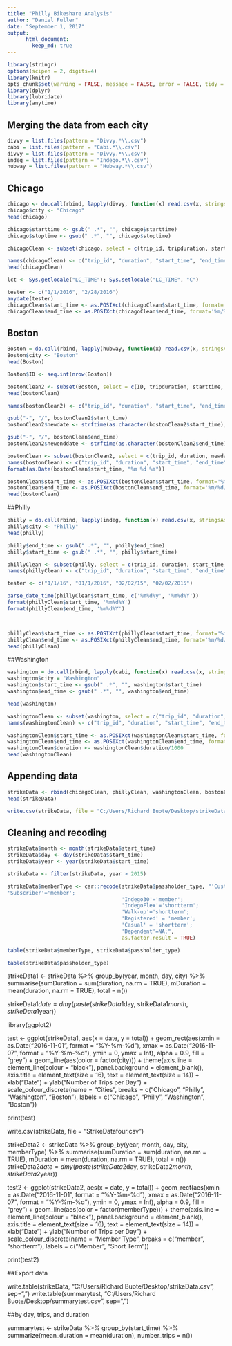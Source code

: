 ```yaml
---
title: "Philly Bikeshare Analysis"
author: "Daniel Fuller"
date: "September 1, 2017"
output:
      html_document:
        keep_md: true
---
```


```r
library(stringr)
options(scipen = 2, digits=4)
library(knitr)
opts_chunk$set(warning = FALSE, message = FALSE, error = FALSE, tidy = TRUE)
library(dplyr)
library(lubridate)
library(anytime)
```

## Merging the data from each city

```r
divvy = list.files(pattern = "Divvy.*\\.csv")
cabi = list.files(pattern = "Cabi.*\\.csv")
divvy = list.files(pattern = "Divvy.*\\.csv")
indeg = list.files(pattern = "Indego.*\\.csv")
hubway = list.files(pattern = "Hubway.*\\.csv")
```

## Chicago

```r
chicago <- do.call(rbind, lapply(divvy, function(x) read.csv(x, stringsAsFactors = FALSE)))
chicago$city <- "Chicago"
head(chicago)

chicago$starttime <- gsub(" .*", "", chicago$starttime)
chicago$stoptime <- gsub(" .*", "", chicago$stoptime)

chicagoClean <- subset(chicago, select = c(trip_id, tripduration, starttime, stoptime, usertype, city), stringsAsFactors = FALSE)

names(chicagoClean) <- c("trip_id", "duration", "start_time", "end_time", "passholder_type", "city")
head(chicagoClean)

lct <- Sys.getlocale("LC_TIME"); Sys.setlocale("LC_TIME", "C")

tester <- c("1/1/2016", "2/28/2016")
anydate(tester)
chicagoClean$start_time <- as.POSIXct(chicagoClean$start_time, format='%m/%d/%Y')
chicagoClean$end_time <- as.POSIXct(chicagoClean$end_time, format='%m/%d/%Y')
```

## Boston

```r
Boston = do.call(rbind, lapply(hubway, function(x) read.csv(x, stringsAsFactors = FALSE)))
Boston$city <- "Boston"
head(Boston)

Boston$ID <- seq.int(nrow(Boston))

bostonClean2 <- subset(Boston, select = c(ID, tripduration, starttime, stoptime, usertype, city))
head(bostonClean)

names(bostonClean2) <- c("trip_id", "duration", "start_time", "end_time", "passholder_type", "city")

gsub("-", "/", bostonClean2$start_time)
bostonClean2$newdate <- strftime(as.character(bostonClean2$start_time), "%m/%d/%Y")

gsub("-", "/", bostonClean$end_time)
bostonClean2$newenddate <- strftime(as.character(bostonClean2$end_time), "%m/%d/%Y")

bostonClean <- subset(bostonClean2, select = c(trip_id, duration, newdate, newenddate, passholder_type, city))
names(bostonClean) <- c("trip_id", "duration", "start_time", "end_time", "passholder_type", "city")
format(as.Date(bostonClean$start_time, "%m %d %Y"))

bostonClean$start_time <- as.POSIXct(bostonClean$start_time, format='%m/%d/%Y')
bostonClean$end_time <- as.POSIXct(bostonClean$end_time, format='%m/%d/%Y')
head(bostonClean)
```

##Philly
```r
philly = do.call(rbind, lapply(indeg, function(x) read.csv(x, stringsAsFactors = FALSE)))
philly$city <- "Philly"
head(philly)

philly$end_time <- gsub(" .*", "", philly$end_time)
philly$start_time <- gsub(" .*", "", philly$start_time)

phillyClean <- subset(philly, select = c(trip_id, duration, start_time, end_time, passholder_type, city))
names(phillyClean) <- c("trip_id", "duration", "start_time", "end_time", "passholder_type", "city")

tester <- c("1/1/16", "01/1/2016", "02/02/15", "02/02/2015")

parse_date_time(phillyClean$start_time, c('%m%d%y', '%m%d%Y'))
format(phillyClean$start_time, '%m%d%Y')
format(phillyClean$end_time, '%m%d%Y')



phillyClean$start_time <- as.POSIXct(phillyClean$start_time, format='%m/%d/%Y')
phillyClean$end_time <- as.POSIXct(phillyClean$end_time, format='%m/%d/%Y')
head(phillyClean)
```

##Washington 
```r
washington = do.call(rbind, lapply(cabi, function(x) read.csv(x, stringsAsFactors = FALSE)))
washington$city = "Washington"
washington$start_time <- gsub(" .*", "", washington$start_time)
washington$end_time <- gsub(" .*", "", washington$end_time)

head(washington)

washingtonClean <- subset(washington, select = c("trip_id", "duration", "start_time", "end_time", "passholder_type", "city"))
names(washingtonClean) <- c("trip_id", "duration", "start_time", "end_time", "passholder_type", "city")

washingtonClean$start_time <- as.POSIXct(washingtonClean$start_time, format='%m/%d/%Y')
washingtonClean$end_time <- as.POSIXct(washingtonClean$end_time, format='%m/%d/%Y', '%m/%d/%y')
washingtonClean$duration <- washingtonClean$duration/1000
head(washingtonClean)
```

## Appending data
```r
strikeData <- rbind(chicagoClean, phillyClean, washingtonClean, bostonClean)
head(strikeData)

write.csv(strikeData, file = "C:/Users/Richard Buote/Desktop/strikeData.csv")
```

## Cleaning and recoding

```r
strikeData$month <- month(strikeData$start_time)
strikeData$day <- day(strikeData$start_time)
strikeData$year <- year(strikeData$start_time)

strikeData <- filter(strikeData, year > 2015)

strikeData$memberType <- car::recode(strikeData$passholder_type, "'Customer'='shortterm';
'Subscriber'='member';
                                     'Indego30'='member';
                                     'IndegoFlex'='shortterm';
                                     'Walk-up'='shortterm'; 
                                     'Registered' = 'member';
                                     'Casual' = 'shortterm';
                                     'Dependent'=NA;",
                                     as.factor.result = TRUE)

table(strikeData$memberType, strikeData$passholder_type)

table(strikeData$passholder_type)
```

strikeData1 <- strikeData %>% group_by(year, month, day, city) %>% summarise(sumDuration = sum(duration,
                                                                                               na.rm = TRUE), mDuration = mean(duration, na.rm = TRUE), total = n())

strikeData1$date = dmy(paste(strikeData1$day, strikeData1$month, strikeData1$year))

library(ggplot2)

test <- ggplot(strikeData1, aes(x = date, y = total)) + geom_rect(aes(xmin = as.Date("2016-11-01",
                                                                                     format = "%Y-%m-%d"), xmax = as.Date("2016-11-07", format = "%Y-%m-%d"),
                                                                      ymin = 0, ymax = Inf), alpha = 0.9, fill = "grey") + geom_line(aes(color = factor(city))) +
  theme(axis.line = element_line(colour = "black"), panel.background = element_blank(),
        axis.title = element_text(size = 16), text = element_text(size = 14)) +
  xlab("Date") + ylab("Number of Trips per Day") +
  scale_colour_discrete(name = "Cities", breaks = c("Chicago", "Philly", "Washington", "Boston"), labels = c("Chicago", "Philly", "Washington", "Boston"))

print(test)

write.csv(strikeData, file = "StrikeDatafour.csv")

strikeData2 <- strikeData %>% group_by(year, month, day, city, memberType) %>% summarise(sumDuration = sum(duration,
                                                                                               na.rm = TRUE), mDuration = mean(duration, na.rm = TRUE), total = n())
strikeData2$date = dmy(paste(strikeData2$day, strikeData2$month, strikeData2$year))

test2 <- ggplot(strikeData2, aes(x = date, y = total)) + geom_rect(aes(xmin = as.Date("2016-11-01",
                                                                                     format = "%Y-%m-%d"), xmax = as.Date("2016-11-07", format = "%Y-%m-%d"),
                                                                      ymin = 0, ymax = Inf), alpha = 0.9, fill = "grey") + geom_line(aes(color = factor(memberType))) +
  theme(axis.line = element_line(colour = "black"), panel.background = element_blank(),
        axis.title = element_text(size = 16), text = element_text(size = 14)) +
  xlab("Date") + ylab("Number of Trips per Day") +
  scale_colour_discrete(name = "Member Type", breaks = c("member", "shortterm"), labels = c("Member", "Short Term"))

print(test2)

##Export data

write.table(strikeData, "C:/Users/Richard Buote/Desktop/strikeData.csv", sep=",")
write.table(summarytest, "C:/Users/Richard Buote/Desktop/summarytest.csv", sep=",")


##by day, trips, and duration

summarytest <- strikeData %>%
  group_by(start_time) %>%
  summarize(mean_duration = mean(duration), number_trips = n())


